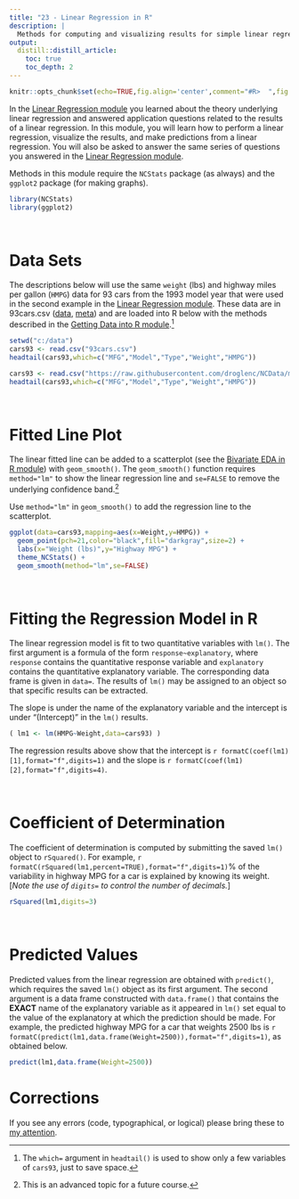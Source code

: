 ```yaml
---
title: "23 - Linear Regression in R"
description: |
  Methods for computing and visualizing results for simple linear regressions.
output:
  distill::distill_article:
    toc: true
    toc_depth: 2
---
```


```r
knitr::opts_chunk$set(echo=TRUE,fig.align='center',comment="#R>  ",fig.width=3.5,fig.height=3.5)
```

In the [Linear Regression module](../LinearRegression.html) you learned about the theory underlying linear regression and answered application questions related to the results of a linear regression. In this module, you will learn how to perform a linear regression, visualize the results, and make predictions from a linear regression. You will also be asked to answer the same series of questions you answered in the [Linear Regression module](../LinearRegression.html).

Methods in this module require the `NCStats` package (as always) and the `ggplot2` package (for making graphs).

```r
library(NCStats)
library(ggplot2)
```


&nbsp;

# Data Sets
The descriptions below will use the same `weight` (lbs) and highway miles per gallon (`HMPG`) data for 93 cars from the 1993 model year that were used in the second example in the [Linear Regression module](../LinearRegression.html). These data are in 93cars.csv ([data](https://raw.githubusercontent.com/droglenc/NCData/master/93cars.csv), [meta](https://raw.githubusercontent.com/droglenc/NCData/master/93cars_meta.txt)) and are loaded into R below with the methods described in the [Getting Data into R module](RData.html#alternative-forms-of-getting-data).^[The `which=` argument in `headtail()` is used to show only a few variables of `cars93`, just to save space.]

```r
setwd("c:/data")
cars93 <- read.csv("93cars.csv")
headtail(cars93,which=c("MFG","Model","Type","Weight","HMPG"))
```
```r
cars93 <- read.csv("https://raw.githubusercontent.com/droglenc/NCData/master/93cars.csv")
headtail(cars93,which=c("MFG","Model","Type","Weight","HMPG"))
```

&nbsp;

# Fitted Line Plot
The linear fitted line can be added to a scatterplot (see the [Bivariate EDA in R module](RBivEDA.html#scatterplots)) with `geom_smooth()`. The `geom_smooth()` function requires `method="lm"` to show the linear regression line and `se=FALSE` to remove the underlying confidence band.^[This is an advanced topic for a future course.]

<aside>
Use `method="lm"` in `geom_smooth()` to add the regression line to the scatterplot.
</aside>

```r
ggplot(data=cars93,mapping=aes(x=Weight,y=HMPG)) +
  geom_point(pch=21,color="black",fill="darkgray",size=2) +
  labs(x="Weight (lbs)",y="Highway MPG") +
  theme_NCStats() +
  geom_smooth(method="lm",se=FALSE)
```

&nbsp;

# Fitting the Regression Model in R
The linear regression model is fit to two quantitative variables with `lm()`. The first argument is a formula of the form `response~explanatory`, where `response` contains the quantitative response variable and `explanatory` contains the quantitative explanatory variable. The corresponding data frame is given in `data=`. The results of `lm()` may be assigned to an object so that specific results can be extracted.

<aside>
The slope is under the name of the explanatory variable and the intercept is under "(Intercept)" in the `lm()` results.
</aside>

```r
( lm1 <- lm(HMPG~Weight,data=cars93) )
```

The regression results above show that the intercept is `r formatC(coef(lm1)[1],format="f",digits=1)` and the slope is `r formatC(coef(lm1)[2],format="f",digits=4)`.

&nbsp;

# Coefficient of Determination
The coefficient of determination is computed by submitting the saved `lm()` object to `rSquared()`. For example, `r formatC(rSquared(lm1,percent=TRUE),format="f",digits=1)`\% of the variability in highway MPG for a car is explained by knowing its weight. [*Note the use of `digits=` to control the number of decimals.*]

```r
rSquared(lm1,digits=3)
```


&nbsp;

# Predicted Values
Predicted values from the linear regression are obtained with `predict()`, which requires the saved `lm()` object as its first argument. The second argument is a data frame constructed with `data.frame()` that contains the **EXACT** name of the explanatory variable as it appeared in `lm()` set equal to the value of the explanatory at which the prediction should be made. For example, the predicted highway MPG for a car that weights 2500 lbs is `r formatC(predict(lm1,data.frame(Weight=2500)),format="f",digits=1)`, as obtained below.

```r
predict(lm1,data.frame(Weight=2500))
```


# Corrections {.appendix}
If you see any errors (code, typographical, or logical) please bring these to [my attention](mailto:dogle@northland.edu).
